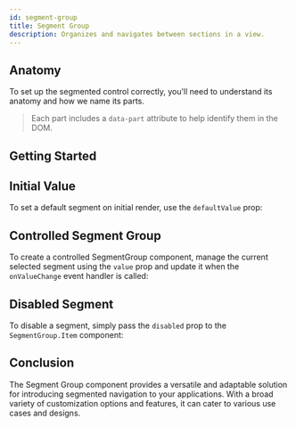 ```yaml
---
id: segment-group
title: Segment Group
description: Organizes and navigates between sections in a view.
---
```



<ComponentPreview />

## Anatomy

To set up the segmented control correctly, you'll need to understand its anatomy
and how we name its parts.

> Each part includes a `data-part` attribute to help identify them in the DOM.

<Anatomy id="segmented-control" />

## Getting Started

<Story id="Basic" />

## Initial Value

To set a default segment on initial render, use the `defaultValue` prop:

<Story id="InitialValue" />

## Controlled Segment Group

To create a controlled SegmentGroup component, manage the current selected
segment using the `value` prop and update it when the `onValueChange` event
handler is called:

<Story id="Controlled" />

## Disabled Segment

To disable a segment, simply pass the `disabled` prop to the `SegmentGroup.Item`
component:

<Story id="Disabled" />

## Conclusion

The Segment Group component provides a versatile and adaptable solution for
introducing segmented navigation to your applications. With a broad variety of
customization options and features, it can cater to various use cases and
designs.

